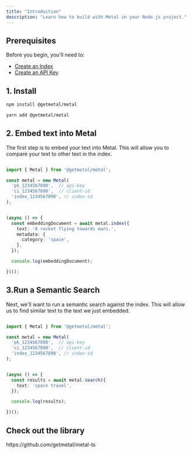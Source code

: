 ```yaml
---
title: "Introduction"
description: "Learn how to build with Metal in your Node.js project."
---
```


## Prerequisites
Before you begin, you'll need to:
- [Create an Index](/misc-create-index)
- [Create an API Key](/misc-get-keys)

## 1. Install

<CodeGroup>

```bash npm
npm install @getmetal/metal
```

```bash yarn
yarn add @getmetal/metal
```

</CodeGroup>

## 2. Embed text into Metal
The first step is to embed your text into Metal. This will allow you to compare your text to other text in the index.

```typescript

import { Metal } from '@getmetal/metal';

const metal = new Metal(
  'pk_1234567890',  // api-key
  'ci_1234567890',  // client-id
  'index_1234567890', // index-id
);


(async () => {
  const embeddingDocument = await metal.index({
    text: 'A rocket flying towards mars.',
    metadata: {
      category: 'space',
    },
  });

  console.log(embeddingDocument);

})();

```

## 3.Run a Semantic Search
Next, we'll want to run a semantic search against the index. This will allow us to find similar text to the text we just embedded.

```typescript

import { Metal } from '@getmetal/metal';

const metal = new Metal(
  'pk_1234567890',  // api-key
  'ci_1234567890',  // client-id
  'index_1234567890', // index-id
);


(async () => {
  const results = await metal.search({
    text: 'space travel',
  });

  console.log(results);

})();

```

## Check out the library

<Card title="Metal Node.js SDK" icon="github" href="https://github.com/getmetal/metal-ts">
  https://github.com/getmetal/metal-ts
</Card>
